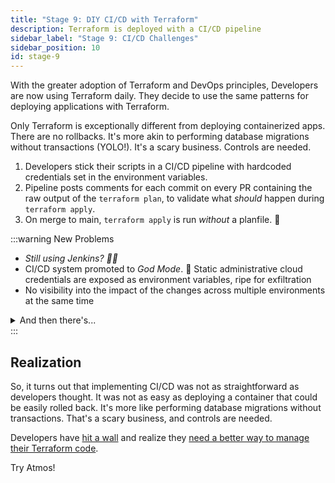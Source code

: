 ```yaml
---
title: "Stage 9: DIY CI/CD with Terraform"
description: Terraform is deployed with a CI/CD pipeline
sidebar_label: "Stage 9: CI/CD Challenges"
sidebar_position: 10
id: stage-9
---
```


<Intro>
With the greater adoption of Terraform and DevOps principles, Developers are now using Terraform daily. They decide to use the same patterns for deploying applications with Terraform.
</Intro>

Only Terraform is exceptionally different from deploying containerized apps. There are no rollbacks. It's more akin to performing database migrations without transactions (YOLO!). It's a scary business. Controls are needed.

1. Developers stick their scripts in a CI/CD pipeline with hardcoded credentials set in the environment variables.
2. Pipeline posts comments for each commit on every PR containing the raw output of the `terraform plan`, to validate what *should* happen during `terraform apply`.
3. On merge to main, `terraform apply` is run *without* a planfile. 🤞

:::warning New Problems
- _Still using Jenkins? 🧌🔥_
- CI/CD system promoted to *God Mode*. 🤞 Static administrative cloud credentials are exposed as environment variables, ripe for exfiltration
- No visibility into the impact of the changes across multiple environments at the same time
<details>
<summary>And then there's...</summary>
- No recourse for when a `terraform apply` fails
- Inadequate security mechanisms create a critical risk of catastrophic business loss
- Lack of plan file storage means incorrect implementation of plan/apply workflows
- Missing project-level locks, so PRs can easily clobber each other, rolling back state.
- The entire organization is spammed by GitHub comments every time someone pushes a commit, and a plan is run on the PR
- Automated drift detection is still missing, so you have no idea if what is in `main` is actually deployed
</details>
:::

## Realization

So, it turns out that implementing CI/CD was not as straightforward as developers thought.
It was not as easy as deploying a container that could be easily rolled back. It's more like performing
database migrations without transactions. That's a scary business, and controls are needed.

Developers have [hit a wall](/introduction/why-atmos/stage-10) and realize they [need a better way to manage their Terraform code](/introduction/why-atmos/nirvana).

<Link
    to="/introduction/why-atmos/nirvana"
    className="button button--lg button--primary">
    Try Atmos!
</Link>
